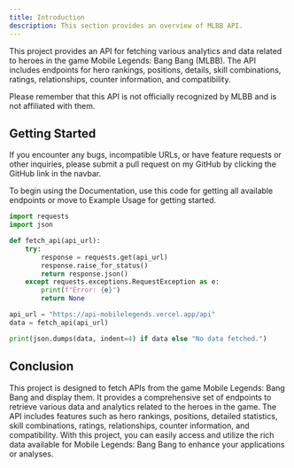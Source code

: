 ```yaml
---
title: Introduction
description: This section provides an overview of MLBB API.
---
```


This project provides an API for fetching various analytics and data related to heroes 
in the game Mobile Legends: Bang Bang (MLBB). The API includes endpoints for hero rankings, 
positions, details, skill combinations, ratings, relationships, counter information,
 and compatibility.

<Note title="Remember" type="danger">
  Please remember that this API is not officially recognized by MLBB and is not affiliated with them.
</Note>

## Getting Started

<Note title="Attention" type="warning">
  If you encounter any bugs, incompatible URLs, or have feature requests or other inquiries, please submit a pull request on my GitHub by clicking the GitHub link in the navbar.
</Note>

To begin using the Documentation, use this code for getting all available endpoints or move to Example Usage for getting started.

```python {7} showLineNumbers
import requests
import json

def fetch_api(api_url):
    try:
        response = requests.get(api_url)
        response.raise_for_status()
        return response.json()
    except requests.exceptions.RequestException as e:
        print(f"Error: {e}")
        return None

api_url = "https://api-mobilelegends.vercel.app/api"
data = fetch_api(api_url)

print(json.dumps(data, indent=4) if data else "No data fetched.")
```

## Conclusion

This project is designed to fetch APIs from the game Mobile Legends: Bang Bang and display them.
It provides a comprehensive set of endpoints to retrieve various data and analytics related to 
the heroes in the game. The API includes features such as hero rankings, positions, 
detailed statistics, skill combinations, ratings, relationships, counter information, and 
compatibility. With this project, you can easily access and utilize the rich data available for 
Mobile Legends: Bang Bang to enhance your applications or analyses.